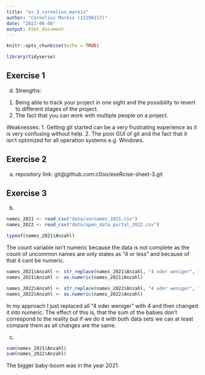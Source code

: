 ```yaml
---
title: "ex_3_cornelius_mareis"
author: "Cornelius Mareis (12296117)"
date: "2023-06-08"
output: html_document
---
```


```r
knitr::opts_chunk$set(echo = TRUE)
```

```r
library(tidyverse)
```


## Exercise 1

d)
Strengths: 
1. Being able to track your project in one sight and the possibility to revert to different stages of the project.
2. The fact that you can work with multiple people on a project.

Weaknesses:
1. Getting git started can be a very frustrating experience as it is very confusing without help.
2. The poor GUI of git and the fact that it isn't optimized for all operation systems e.g. Windows.

## Exercise 2

a)
repository link: git@github.com:c0oo/exeRcise-sheet-3.git

## Exercise 3

b)

```r
names_2021 <- read_csv("data/vornamen_2021.csv")
names_2022 <- read_csv("data/open_data_portal_2022.csv")

typeof(names_2021$Anzahl)
```

The count variable isn't numeric because the data is not complete as the count of uncommon names are only states as "4 or less" and because of that it cant be numeric.

```r
names_2021$Anzahl <- str_replace(names_2021$Anzahl, "4 oder weniger", "4")
names_2021$Anzahl <- as.numeric(names_2021$Anzahl)

names_2022$Anzahl <- str_replace(names_2022$Anzahl, "4 oder weniger", "4")
names_2022$Anzahl <- as.numeric(names_2022$Anzahl)
```

In my approach I just replaced all "4 oder weniger" with 4 and then changed it into numeric. The effect of this is, that the sum of the babies don't correspond to the reality but if we do it with both data sets we can at least compare them as all changes are the same.


c)

```r
sum(names_2021$Anzahl)
sum(names_2022$Anzahl)
```

The bigger baby-boom was in the year 2021.

